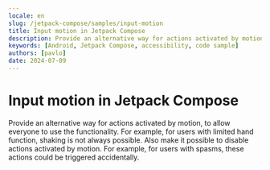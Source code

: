 ```yaml
---
locale: en
slug: /jetpack-compose/samples/input-motion
title: Input motion in Jetpack Compose
description: Provide an alternative way for actions activated by motion, to allow everyone to use the functionality.
keywords: [Android, Jetpack Compose, accessibility, code sample]
authors: [pavlo]
date: 2024-07-09
---
```


# Input motion in Jetpack Compose

Provide an alternative way for actions activated by motion, to allow everyone to use the functionality. For example, for users with limited hand function, shaking is not always possible. Also make it possible to disable actions activated by motion. For example, for users with spasms, these actions could be triggered accidentally.

<CodeSample id="input-motion" platform="jetpack-compose" locale="en"/>
